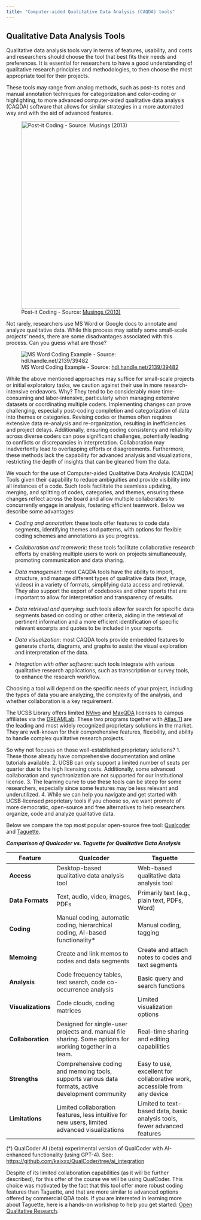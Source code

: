 ```yaml
---
title: "Computer-aided Qualitative Data Analysis (CAQDA) tools"
---
```


## Qualitative Data Analysis Tools

Qualitative data analysis tools vary in terms of features, usability, and costs and researchers should choose the tool that best fits their needs and preferences. It is essential for researchers to have a good understanding of qualitative research principles and methodologies, to then choose the most appropriate tool for their projects.

These tools may range from analog methods, such as post-its notes and manual annotation techniques for categorization and color-coding or highlighting, to more advanced computer-aided qualitative data analysis (CAQDA) software that allows for similar strategies in a more automated way and with the aid of advanced features.

![Post-it Coding - Source: [Musings (2013)](https://blatryk.wordpress.com/2013/09/15/handheld-coding-thoughts-on-the-science-of-design-research/)](images/post-it-coding.jpeg){fig-alt="Example of Coding Technique using Post-it" fig-align="center" width="500"}

Not rarely, researchers use MS Word or Google docs to annotate and analyze qualitative data. While this process may satisfy some small-scale projects' needs, there are some disadvantages associated with this process. Can you guess what are those?

![MS Word Coding Example - Source: [hdl.handle.net/2139/39482](hdl.handle.net/2139/39482)](images/ms-word-coding.png)

::: {.callout-tip title="Discussion: What are the pitfalls of these approaches to coding?" collapse="true"}
While the above mentioned approaches may suffice for small-scale projects or initial exploratory tasks, we caution against their use in more research-intensive endeavors. Why? They tend to be considerably more time-consuming and labor-intensive, particularly when managing extensive datasets or coordinating multiple coders. Implementing changes can prove challenging, especially post-coding completion and categorization of data into themes or categories. Revising codes or themes often requires extensive data re-analysis and re-organization, resulting in inefficiencies and project delays. Additionally, ensuring coding consistency and reliability across diverse coders can pose significant challenges, potentially leading to conflicts or discrepancies in interpretation. Collaboration may inadvertently lead to overlapping efforts or disagreements. Furthermore, these methods lack the capability for advanced analysis and visualizations, restricting the depth of insights that can be gleaned from the data.
:::

We vouch for the use of Computer-aided Qualitative Data Analysis (CAQDA) Tools given their capability to reduce ambiguities and provide visibility into all instances of a code. Such tools facilitate the seamless updating, merging, and splitting of codes, categories, and themes, ensuring these changes reflect across the board and allow multiple collaborators to concurrently engage in analysis, fostering efficient teamwork. Below we describe some advantages:

-   *Coding and annotation*: these tools offer features to code data segments, identifying themes and patterns, with options for flexible coding schemes and annotations as you progress.

-   *Collaboration and teamwork*: these tools facilitate collaborative research efforts by enabling multiple users to work on projects simultaneously, promoting communication and data sharing.

-   *Data management*: most CAQDA tools have the ability to import, structure, and manage different types of qualitative data (text, image, videos) in a variety of formats, simplifying data access and retrieval. They also support the export of codebooks and other reports that are important to allow for interpretation and transparency of results.

-   *Data retrieval and querying*: such tools allow for search for specific data segments based on coding or other criteria, aiding in the retrieval of pertinent information and a more efficient identification of specific relevant excerpts and quotes to be included in your reports.

-   *Data visualization*: most CAQDA tools provide embedded features to generate charts, diagrams, and graphs to assist the visual exploration and interpretation of the data.

-   *Integration with other software*: such tools integrate with various qualitative research applications, such as transcription or survey tools, to enhance the research workflow.

Choosing a tool will depend on the specific needs of your project, including the types of data you are analyzing, the complexity of the analysis, and whether collaboration is a key requirement.

The UCSB Library offers limited [NVivo](https://lumivero.com/) and [MaxQDA](https://www.maxqda.com) licenses to campus affiliates via the [DREAMLab](https://www.library.ucsb.edu/dreamlab). These two programs together with [Atlas.TI](https://atlasti.com/) are the leading and most widely recognized proprietary solutions in the market. They are well-known for their comprehensive features, flexibility, and ability to handle complex qualitative research projects.

So why not focuses on those well-established proprietary solutions? 1. These those already have comprehensive documentation and online tutorials available. 2. UCSB can only support a limited number of seats per quarter due to the high licensing costs. Additionally, some advanced collaboration and synchronization are not supported for our institutional license. 3. The learning curve to use these tools can be steep for some researchers, especially since some features may be less relevant and underutilized. 4. While we can help you navigate and get started with UCSB-licensed proprietary tools if you choose so, we want promote of more democratic, open-source and free alternatives to help researchers organize, code and analyze qualitative data.

Below we compare the top most popular open-source free tool: [Qualcoder](https://qualcoder.wordpress.com) and [Taguette](https://www.taguette.org).

***Comparison of Qualcoder vs. Taguette for Qualitative Data Analysis***

| Feature            | Qualcoder                                                                                                | Taguette                                                                  |
|--------------------|----------------------------------------------------------------------------------------------------------|---------------------------------------------------------------------------|
| **Access**         | Desktop-based qualitative data analysis tool                                                             | Web-based qualitative data analysis tool                                  |
| **Data Formats**   | Text, audio, video, images, PDFs                                                                         | Primarily text (e.g., plain text, PDFs, Word)                             |
| **Coding**         | Manual coding, automatic coding, hierarchical coding, AI-based functionality\*                           | Manual coding, tagging                                                    |
| **Memoing**        | Create and link memos to codes and data segments                                                         | Create and attach notes to codes and text segments                        |
| **Analysis**       | Code frequency tables, text search, code co-occurrence analysis                                          | Basic query and search functions                                          |
| **Visualizations** | Code clouds, coding matrices                                                                             | Limited visualization options                                             |
| **Collaboration**  | Designed for single-user projects and. manual file sharing. Some options for working together in a team. | Real-time sharing and editing capabilities                                |
| **Strengths**      | Comprehensive coding and memoing tools, supports various data formats, active development community      | Easy to use, excellent for collaborative work, accessible from any device |
| **Limitations**    | Limited collaboration features, less intuitive for new users, limited advanced visualizations            | Limited to text-based data, basic analysis tools, fewer advanced features |

(\*) QualCoder AI (beta) experimental version of QualCoder with AI-enhanced functionality (using GPT-4). See: <https://github.com/kaixxx/QualCoder/tree/ai_integration>

Despite of its limited collaboration capabilities (as it will be further described), for this offer of the course we will be using QualCoder. This choice was motivated by the fact that this tool offer more robust coding features than Taguette, and that are more similar to advanced options offered by commercial QDA tools. If you are interested in learning more about Taguette, here is a hands-on workshop to help you get started: [Open Qualitative Research](http://ucla-imls-open-sci.info/open-qualitative-research).
